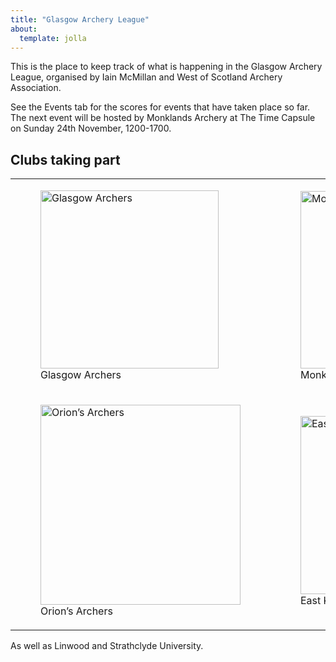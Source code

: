 ```yaml
---
title: "Glasgow Archery League"
about:
  template: jolla
---
```


This is the place to keep track of what is happening in the Glasgow Archery League, organised by Iain McMillan and West of Scotland Archery Association.

See the Events tab for the scores for events that have taken place so far. The next event will be hosted by Monklands Archery at The Time Capsule on Sunday 24th November, 1200-1700.

## Clubs taking part

+------------------------------------------------------------+---------------------------------------------------------------------------------------+
| ![Glasgow Archers](data/Glasgow_archers.jpeg){width="285"} | ![Monklands Archery Club](data/MAC%20Monk%20No%20Background.jpg){width="284"}         |
+------------------------------------------------------------+---------------------------------------------------------------------------------------+
| ![Orion's Archers](data/orion.JPG){width="320"}            | ![East Kilbride Archery Club](data/East%20Kilbride%20Archery%20Club.jpg){width="285"} |
+------------------------------------------------------------+---------------------------------------------------------------------------------------+

As well as Linwood and Strathclyde University.
